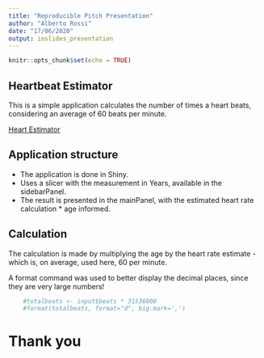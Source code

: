 ```yaml
---
title: "Reproducible Pitch Presentation"
author: "Alberto Rossi"
date: "17/06/2020"
output: ioslides_presentation
---
```


```r
knitr::opts_chunk$set(echo = TRUE)
```

## Heartbeat Estimator

This is a simple application calculates the number of times a heart beats, considering an average of 60 beats per minute.


[Heart Estimator](https://albrossi.shinyapps.io/DataProductApp/)


## Application structure

- The application is done in Shiny.
- Uses a slicer with the measurement in Years, available in the sidebarPanel.
- The result is presented in the mainPanel, with the estimated heart rate calculation * age informed.

## Calculation

The calculation is made by multiplying the age by the heart rate estimate - which is, on average, used here, 60 per minute.

A format command was used to better display the decimal places, since they are very large numbers!

```r
    #totalbeats <- input$beats * 31536000
    #format(totalbeats, format="d", big.mark=',')
```

# Thank you
